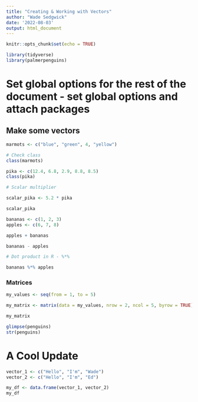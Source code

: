```yaml
---
title: "Creating & Working with Vectors"
author: "Wade Sedgwick"
date: '2022-08-03'
output: html_document
---
```


```r
knitr::opts_chunk$set(echo = TRUE)

library(tidyverse)
library(palmerpenguins)
```

# Set global options for the rest of the document - set global options and attach packages

## Make some vectors

```r
marmots <- c("blue", "green", 4, "yellow")

# Check class
class(marmots)
```

```r
pika <- c(12.4, 6.8, 2.9, 8.8, 8.5)
class(pika)

# Scalar multiplier

scalar_pika <- 5.2 * pika

scalar_pika
```

```r
bananas <- c(1, 2, 3)
apples <- c(6, 7, 8)

apples + bananas

bananas - apples

# Dot product in R - %*%

bananas %*% apples

```

### Matrices

```r
my_values <- seq(from = 1, to = 5)

my_matrix <- matrix(data = my_values, nrow = 2, ncol = 5, byrow = TRUE)

my_matrix
```


```r
glimpse(penguins)
str(penguins)

```


# A Cool Update

```r
vector_1 <- c("Hello", "I'm", "Wade")
vector_2 <- c("Hello", "I'm", "Ed")

my_df <- data.frame(vector_1, vector_2)
my_df
```


